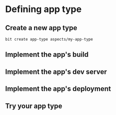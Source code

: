 # Defining app type

## Create a new app type

```
bit create app-type aspects/my-app-type
```

## Implement the app's build

## Implement the app's dev server

## Implement the app's deployment

## Try your app type

